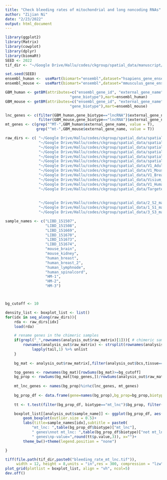 ```yaml
---
title: "Check bleeding rates of mitochondrial and long noncoding RNAs"
author: "Zijian Ni"
date: "2/23/2022"
output: html_document
---
```


```r
library(ggplot2)
library(Matrix)
library(cowplot)
library(dplyr)
library(biomaRt)
SEED <- 2022
tif_dir <- "~/Google Drive/Hallu/codes/ckgroup/spatial_data/manuscript/figures/Rplots"

set.seed(SEED)
ensembl_human <-  useMart(biomart="ensembl",dataset="hsapiens_gene_ensembl")
ensembl_mouse <-  useMart(biomart="ensembl",dataset="mmusculus_gene_ensembl")

GBM_human <- getBM(attributes=c("ensembl_gene_id", "external_gene_name",
                             "gene_biotype"),mart=ensembl_human)
GBM_mouse <- getBM(attributes=c("ensembl_gene_id", "external_gene_name",
                             "gene_biotype"),mart=ensembl_mouse)

lnc_genes <- c(filter(GBM_human,gene_biotype=="lncRNA")$external_gene_name,
               filter(GBM_mouse,gene_biotype=="lncRNA")$external_gene_name) %>% unique
mt_genes <- c(grep("^MT-",GBM_human$external_gene_name, value = T),
              grep("^mt-",GBM_mouse$external_gene_name, value = T))
```

```r
raw_dirs <- c( "~/Google Drive/Hallu/codes/ckgroup/spatial_data/spatialLIBD/sp_151507/sp_151507.RData",
               "~/Google Drive/Hallu/codes/ckgroup/spatial_data/spatialLIBD/sp_151508/sp_151508.RData",
               "~/Google Drive/Hallu/codes/ckgroup/spatial_data/spatialLIBD/sp_151669/sp_151669.RData",
               "~/Google Drive/Hallu/codes/ckgroup/spatial_data/spatialLIBD/sp_151670/sp_151670.RData",
               "~/Google Drive/Hallu/codes/ckgroup/spatial_data/spatialLIBD/sp_151673/sp_151673.RData",
               "~/Google Drive/Hallu/codes/ckgroup/spatial_data/spatialLIBD/sp_151674/sp_151674.RData",
               "~/Google Drive/Hallu/codes/ckgroup/spatial_data/V1_Adult_Mouse_Brain/V1_Adult_Mouse_Brain.RData",
               "~/Google Drive/Hallu/codes/ckgroup/spatial_data/V1_Mouse_Kidney/V1_Mouse_Kidney.RData",
               "~/Google Drive/Hallu/codes/ckgroup/spatial_data/V1_Breast_Cancer_Block_A_Section_2/V1_Breast_Cancer_Block_A_Section_2.RData",
               "~/Google Drive/Hallu/codes/ckgroup/spatial_data/Visium_FFPE_Human_Breast_Cancer/Visium_FFPE_Human_Breast_Cancer.RData",
               "~/Google Drive/Hallu/codes/ckgroup/spatial_data/V1_Human_Lymph_Node/V1_Human_Lymph_Node.RData",
               "~/Google Drive/Hallu/codes/ckgroup/spatial_data/Targeted_Visium_Human_SpinalCord_Neuroscience/Targeted_Visium_Human_SpinalCord_Neuroscience.RData",
               
               
               "~/Google Drive/Hallu/codes/ckgroup/spatial_data/2_S2_manual/2_S2_manual.RData",
               "~/Google Drive/Hallu/codes/ckgroup/spatial_data/1_S1_manual/1_S1_manual.RData",
               "~/Google Drive/Hallu/codes/ckgroup/spatial_data/3_S3_manual/3_S3_manual.RData")

sample_names <- c("LIBD_151507",
                  "LIBD_151508",
                  "LIBD_151669",
                  "LIBD_151670",
                  "LIBD_151673",
                  "LIBD_151674",
                  "mouse_brain",
                  "mouse_kidney",
                  "human_breast",
                  "human_breast_2",
                  "human_lymphnode",
                  "human_spinalcord",
                  "HM-1",
                  "HM-2",
                  "HM-3")



bg_cutoff <- 10

density_list <- boxplot_list <- list()
for(idx in seq_along(raw_dirs)){
    rda <- raw_dirs[idx]
    load(rda)

    # rename genes in the chimeric samples
    if(grepl("_",rownames(analysis_out$raw_matrix)[1])){ # chimeric samples
        rownames(analysis_out$raw_matrix) <- strsplit(rownames(analysis_out$raw_matrix),"_") %>% 
            lapply(tail,1) %>% unlist
    }
    
    bg_mat <- analysis_out$raw_matrix[,filter(analysis_out$bcs,tissue==0)$barcode]

    top_genes <- rownames(bg_mat)[rowSums(bg_mat)>=bg_cutoff]
    bg_prop <- rowSums(bg_mat[top_genes,])/rowSums(analysis_out$raw_matrix[top_genes,])
    
    mt_lnc_genes <- names(bg_prop)%in%c(lnc_genes, mt_genes)
    
    bg_prop_df <- data.frame(gene=names(bg_prop),bg_prop=bg_prop,biotype=ifelse(mt_lnc_genes,"mt_lnc","not mt_lnc"))
    
    tt <- t.test(filter(bg_prop_df, biotype=="mt_lnc")$bg_prop, filter(bg_prop_df, biotype!="mt_lnc")$bg_prop)

    boxplot_list[[analysis_out$sample_name]] <- ggplot(bg_prop_df, aes(y=bg_prop, x=biotype, fill=biotype))+
        geom_boxplot(outlier.size = 0.5)+
        labs(title=sample_names[idx],subtitle = paste0(
            "mt_lnc: ",table(bg_prop_df$biotype)["mt_lnc"],
            " genes\nnot mt_lnc: ",table(bg_prop_df$biotype)["not mt_lnc"],
            " genes\np-value=",round(tt$p.value,3)), x="")+
        theme_bw()+theme(legend.position = "none")

}

tiff(file.path(tif_dir,paste0("bleeding_rate_mt_lnc.tif")),
     width = 12, height = 8,units = "in",res = 300, compression = "lzw")
plot_grid(plotlist = boxplot_list, align = "vh", ncol=5)
dev.off()
```